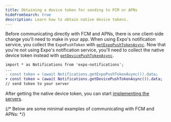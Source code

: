 ```yaml
---
title: Obtaining a device token for sending to FCM or APNs
hideFromSearch: true
description: Learn how to obtain native device tokens.
---
```


Before communicating directly with FCM and APNs, there is one client-side change you'll need to make in your app. When using Expo's notification service, you collect the `ExpoPushToken` with [`getExpoPushTokenAsync`](/versions/latest/sdk/notifications/#getexpopushtokenasyncoptions-expotokenoptions-expopushtoken). Now that you're not using Expo's notification service, you'll need to collect the native device token instead with [`getDevicePushTokenAsync`](/versions/latest/sdk/notifications/#getdevicepushtokenasync-devicepushtoken).

```diff
import * as Notifications from 'expo-notifications';
...
- const token = (await Notifications.getExpoPushTokenAsync()).data;
+ const token = (await Notifications.getDevicePushTokenAsync()).data;
// send token to your server
```

After getting the native device token, you can start [implementing the servers](/push-notifications/sending-notifications-custom).

{/* Below are some minimal examples of communicating with FCM and APNs: */}
